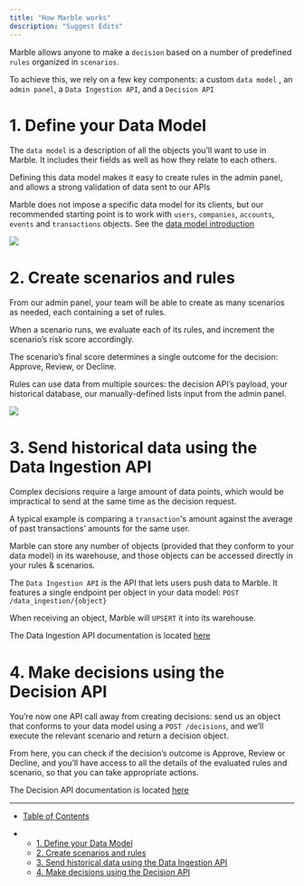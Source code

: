 ```yaml
---
title: "How Marble works"
description: "Suggest Edits"
---
```


Marble allows anyone to make a `decision` based on a number of predefined `rules` organized in `scenarios`.

To achieve this, we rely on a few key components: a custom `data model` , an `admin panel`, a `Data Ingestion API`, and a `Decision API`

# 1. Define your Data Model

The `data model` is a description of all the objects you’ll want to use in Marble. It includes their fields as well as how they relate to each others.

Defining this data model makes it easy to create rules in the admin panel, and allows a strong validation of data sent to our APIs

Marble does not impose a specific data model for its clients, but our recommended starting point is to work with `users`, `companies`, `accounts`, `events` and `transactions` objects. See the [data model introduction](/docs/introduction-2)

<Frame caption="Example of a data model">
  <img src="/images/docs/73bdca9-Frame_2471.png" />
</Frame>

# 2. Create scenarios and rules

From our admin panel, your team will be able to create as many scenarios as needed, each containing a set of rules.

When a scenario runs, we evaluate each of its rules, and increment the scenario’s risk score accordingly.

The scenario’s final score determines a single outcome for the decision: Approve, Review, or Decline.

Rules can use data from multiple sources: the decision API’s payload, your historical database, our manually-defined lists input from the admin panel.

<Frame caption="A simple scenario">
  <img src="/images/docs/4021f84-small-Rule_example_1.png" />
</Frame>

# 3. Send historical data using the Data Ingestion API

Complex decisions require a large amount of data points, which would be impractical to send at the same time as the decision request.

A typical example is comparing a `transaction`'s amount against the average of past transactions’ amounts for the same user.

Marble can store any number of objects (provided that they conform to your data model) in its warehouse, and those objects can be accessed directly in your rules & scenarios.

The `Data Ingestion API` is the API that lets users push data to Marble. It features a single endpoint per object in your data model: `POST /data_ingestion/{object}`

When receiving an object, Marble will `UPSERT` it into its warehouse.

The Data Ingestion API documentation is located [here](/reference/intro-data-ingestion)

# 4. Make decisions using the Decision API

You’re now one API call away from creating decisions: send us an object that conforms to your data model using a `POST /decisions`, and we’ll execute the relevant scenario and return a decision object.

From here, you can check if the decision’s outcome is Approve, Review or Decline, and you’ll have access to all the details of the evaluated rules and scenario, so that you can take appropriate actions.

The Decision API documentation is located [here](/reference/intro-decision)

***

* [Table of Contents](#)

* * [1. Define your Data Model](#1-define-your-data-model)
  * [2. Create scenarios and rules](#2-create-scenarios-and-rules)
  * [3. Send historical data using the Data Ingestion API](#3-send-historical-data-using-the-data-ingestion-api)
  * [4. Make decisions using the Decision API](#4-make-decisions-using-the-decision-api)
